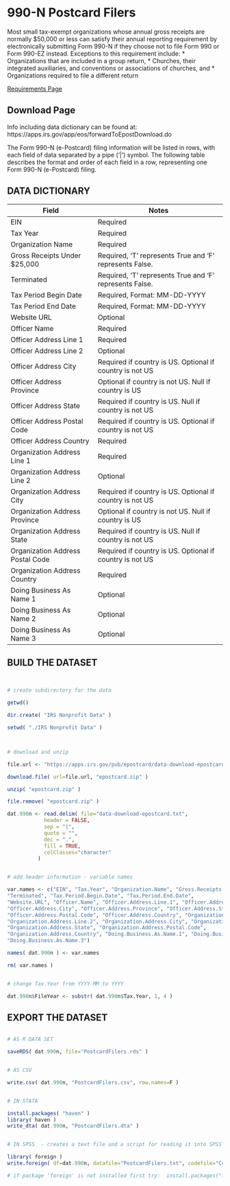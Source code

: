 # 990-N Postcard Filers

Most small tax-exempt organizations whose annual gross receipts are normally $50,000 or less can satisfy their annual reporting requirement by electronically submitting Form 990-N if they choose not to file Form 990 or Form 990-EZ instead. 
Exceptions to this requirement include:
* Organizations that are included in a group return,
* Churches, their integrated auxiliaries, and conventions or associations of churches, and
* Organizations required to file a different return

[Requirements Page](https://www.irs.gov/charities-non-profits/annual-electronic-filing-requirement-for-small-exempt-organizations-form-990-n-e-postcard)

## Download Page

Info including data dictionary can be found at: https://apps.irs.gov/app/eos/forwardToEpostDownload.do

The Form 990-N (e-Postcard) filing information will be listed in rows, with each field of data separated by a pipe ('|') symbol. The following table describes the format and order of each field in a row, representing one Form 990-N (e-Postcard) filing.


## DATA DICTIONARY


Field				| Notes
----------------------------------------|----------------------------------------------------------
EIN				| Required
Tax Year				| Required
Organization Name			| Required
Gross Receipts Under $25,000		| Required, 'T' represents True and 'F' represents False.
Terminated				| Required, 'T' represents True and 'F' represents False.
Tax Period Begin Date			| Required, Format: MM-DD-YYYY
Tax Period End Date			| Required, Format: MM-DD-YYYY
Website URL				| Optional
Officer Name			| Required
Officer Address Line 1			| Required
Officer Address Line 2			| Optional
Officer Address City			| Required if country is US. Optional if country is not US
Officer Address Province		| Optional if country is not US. Null if country is US
Officer Address State			| Required if country is US. Null if country is not US
Officer Address Postal Code		| Required if country is US. Optional if country is not US
Officer Address Country			| Required
Organization Address Line 1		| Required
Organization Address Line 2		| Optional
Organization Address City		| Required if country is US. Optional if country is not US
Organization Address Province		| Optional if country is not US. Null if country is US
Organization Address State		| Required if country is US. Null if country is not US
Organization Address Postal Code	            | Required if country is US. Optional if country is not US
Organization Address Country		| Required
Doing Business As Name 1		| Optional
Doing Business As Name 2		| Optional
Doing Business As Name 3		| Optional




## BUILD THE DATASET


```R 


# create subdirectory for the data

getwd()

dir.create( "IRS Nonprofit Data" )

setwd( "./IRS Nonprofit Data" )



# download and unzip

file.url <- "https://apps.irs.gov/pub/epostcard/data-download-epostcard.zip"

download.file( url=file.url, "epostcard.zip" )

unzip( "epostcard.zip" )

file.remove( "epostcard.zip" )

dat.990n <- read.delim( file="data-download-epostcard.txt", 
            header = FALSE, 
            sep = "|", 
            quote = "",
            dec = ".", 
            fill = TRUE,  
            colClasses="character"
          )


# add header information - variable names

var.names <- c("EIN", "Tax.Year", "Organization.Name", "Gross.Receipts.Under.$25,000", 
"Terminated", "Tax.Period.Begin.Date", "Tax.Period.End.Date", 
"Website.URL", "Officer.Name", "Officer.Address.Line.1", "Officer.Address.Line.2", 
"Officer.Address.City", "Officer.Address.Province", "Officer.Address.State", 
"Officer.Address.Postal.Code", "Officer.Address.Country", "Organization.Address.Line.1", 
"Organization.Address.Line.2", "Organization.Address.City", "Organization.Address.Province", 
"Organization.Address.State", "Organization.Address.Postal.Code", 
"Organization.Address.Country", "Doing.Business.As.Name.1", "Doing.Business.As.Name.2", 
"Doing.Business.As.Name.3")

names( dat.990n ) <- var.names

rm( var.names )


# change Tax.Year from YYYY-MM to YYYY

dat.990n$FileYear <- substr( dat.990n$Tax.Year, 1, 4 )

```


## EXPORT THE DATASET

```R

# AS R DATA SET

saveRDS( dat.990n, file="PostcardFilers.rds" )


# AS CSV

write.csv( dat.990n, "PostcardFilers.csv", row.names=F )


# IN STATA

install.packages( "haven" )
library( haven )
write_dta( dat.990n, "PostcardFilers.dta" )


# IN SPSS  - creates a text file and a script for reading it into SPSS

library( foreign )
write.foreign( df=dat.990n, datafile="PostcardFilers.txt", codefile="CodeToLoadDataInSPSS.txt", package="SPSS" )

# if package 'foreign' is not installed first try:  install.packages("foreign")

```
